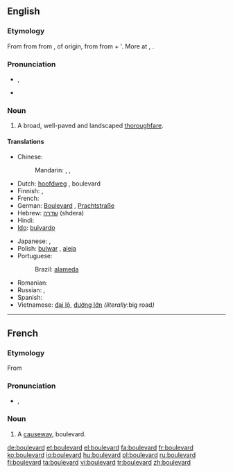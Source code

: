 {{also|Boulevard}}
==English==

===Etymology===
From {{etyl|fr}} {{term|boulevard|lang=fr}} from {{etyl|frm}} {{term|boulevard|lang=frm}} from {{etyl|fro}} {{term|bollevart||promenade, avenue, rampart|lang=fro}}, of {{etyl|gem}} origin, from {{etyl|dum}} {{term|bolwerk|bolwerk, bol(l)ewerc|[[bulwark]], [[bastion]]|lang=dum}} from {{dum}} {{term|bole|bole, bolle|bole, plank|lang=dum}} + '{{term|werk||work, construction|lang=dum}}. More at {{term|bole}}, {{term|work}}.

===Pronunciation===
* {{a|RP}} {{IPA|/ˈbuː.ləˌvɑː(ɹ)d/}}, {{SAMPA|/"bu:.l@.vA:(r)d/}}
* {{a|US}} {{IPA|/ˈbʊlɨvɑɹd/}}

===Noun===
{{en-noun}}

# A broad, well-paved and landscaped [[thoroughfare]].

====Translations====
{{trans-top|broad, landscaped thoroughfare}}
* Chinese:
*: Mandarin: {{t|cmn|林蔭大道|sc=Hani}}, {{t|cmn|林荫大道|tr=línyīndàdào|sc=Hani}}, {{t-|cmn|大道|tr=dàdào|sc=Hani}}
* Dutch: [[hoofdweg]] {{m}}, boulevard {{m}}
* Finnish: {{t-|fi|bulevardi}}, {{t+|fi|puistokatu}}
* French: {{t+|fr|boulevard|m}}
* German: [[Boulevard]] {{m}}, [[Prachtstraße]] {{f}}
* Hebrew: [[שדרה]] (shdera) {{f}}
* Hindi: {{t-|hi|मार्ग|m|tr=mārg|xs=Hindi}}
* [[Ido]]: [[bulvardo]]
{{trans-mid}}
* Japanese: {{t|ja|大通り|tr=おおどおり, ōdōri}}, {{t|ja|ブールバード|tr=būrubādo}}
* Polish: [[bulwar]] {{m}}, [[aleja]] {{f}}
* Portuguese:
*: Brazil: {{s}}{{m}} [[alameda]]
* Romanian: {{t+|ro|bulevard|n}}
* Russian: {{t+|ru|бульвар|m|tr=bul'vár}}, {{t+|ru|проспект|m|tr=prospékt}}
* Spanish: {{t+|es|bulevar|m}}
* Vietnamese: [[đại lộ]], [[đường lớn]] ''(literally: ''big road'')''
{{trans-bottom}}

----

==French==

===Etymology===
From {{etyl|dum|fr}} {{term|bolwerk||bulwark, bastion}}

===Pronunciation===
* {{IPA|/bul.vaʁ/|lang=fr}}, {{SAMPA|/bul.vaR/}}
*: {{audio|Fr-boulevard.ogg|audio}}

===Noun===
{{fr-noun|m}}

# A [[causeway]], boulevard.

[[de:boulevard]]
[[et:boulevard]]
[[el:boulevard]]
[[fa:boulevard]]
[[fr:boulevard]]
[[ko:boulevard]]
[[io:boulevard]]
[[hu:boulevard]]
[[pl:boulevard]]
[[ru:boulevard]]
[[fi:boulevard]]
[[ta:boulevard]]
[[vi:boulevard]]
[[tr:boulevard]]
[[zh:boulevard]]